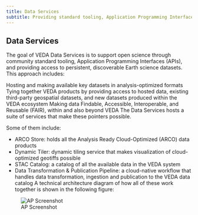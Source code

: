 ```yaml
---
title: Data Services
subtitle: Providing standard tooling, Application Programming Interfaces (APIs), and access to persistent, discoverable Earth science datasets
---
```


## Data Services

The goal of VEDA Data Services is to support open science through community standard tooling, Application Programming Interfaces (APIs), and providing access to persistent, discoverable Earth science datasets. This approach includes:

Hosting and making available key datasets in analysis-optimized formats
Tying together VEDA products by providing access to hosted data, existing third-party geospatial datasets, and new datasets produced within the VEDA ecosystem
Making data Findable, Accessible, Interoperable, and Reusable (FAIR), within and also beyond VEDA
The Data Services hosts a suite of services that make these pointers possible.

Some of them include:

* ARCO Store: holds all the Analysis Ready Cloud-Optimized (ARCO) data products
* Dynamic Tiler: dynamic tiling service that makes visualization of cloud-optimized geotiffs possible
* STAC Catalog: a catalog of all the available data in the VEDA system
* Data Transformation & Publication Pipeline: a cloud-native workflow that handles data transformation, ingestion and publication to the VEDA data catalog
A technical architecture diagram of how all of these work together is shown in the following figure:

![AP Screenshot](images/analytics-platform.png)